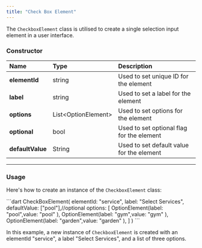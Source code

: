 ```yaml
---
title: "Check Box Element"
---
```


The `CheckboxElement` class is utilised to create a single selection input element in a user interface.

### Constructor

| Name             | Type                 | Description                               |
| :---------------- | :-------------------- | :----------------------------------------- |
| **elementId**    | string               | Used to set unique ID for the element     |
| **label**        | string               | Used to set a label for the element       |
| **options**      | List\<OptionElement> | Used to set options for the element       |
| **optional**     | bool                 | Used to set optional flag for the element |
| **defaultValue** | String               | Used to set default value for the element |

***

### Usage

Here's how to create an instance of the `CheckboxElement` class:

<Tabs>
<Tab title="Dart">
```dart
CheckBoxElement(
    elementId: "service",
    label: "Select Services",
    defaultValue: ["pool"],//optional
    options: [
        OptionElement(label: "pool",value: "pool" ),
        OptionElement(label: "gym",value: "gym" ),
        OptionElement(label: "garden",value: "garden" ),
    ]
)
```

</Tab>

</Tabs>

In this example, a new instance of `CheckboxElement` is created with an elementId "service", a label "Select Services", and a list of three options.
